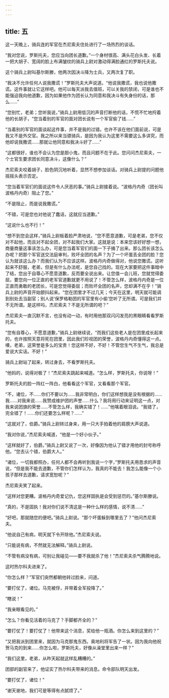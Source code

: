 ```yaml
---
---
---
```

title: 五
---




这一天晚上，骑兵连的军官在杰尼索夫住处进行了一场热烈的谈话。

“我对您说，罗斯托夫，您应当向团长道歉。”一个身材很高、满头花白头发、长着一把大胡子、宽阔的脸上布满皱纹的骑兵上尉对激动得满脸通红的罗斯托夫说。

这个骑兵上尉叫基尔斯滕，他两次因决斗降为士兵，又两次复了职。

“我决不允许任何人说我撒谎！”罗斯托夫大声说道。“他说我撒谎，我也说他撒谎。这件事就让它这样吧。他可以每天派我去值班，可以关我的禁闭，可是谁也不能强迫我向他道歉，因为如果他作为团长认为同意和我决斗有失身份的话，那么……”

“您别忙，老弟；您听我说，”骑兵上尉用低沉的声音打断他的话，不慌不忙地捋着他的长胡子，“您当着别的军官的面对团长说有一个军官偷了钱……”

“当着别的军官的面谈起这件事，并不是我的过错。也许不该在他们面前说，可是我又不是外交官。我之所以来当骠骑兵，是因为我认为这里不需要这么多讲究，而他却说我撒谎……那就让他同意和我决斗好了……”

“这都很好，谁也不会认为您是胆小鬼，而且问题不在于此。您问问杰尼索夫，一个士官生要求团长同意决斗，这像什么？”

杰尼索夫咬着胡子，脸色阴沉地听着，显然不想参加谈话。对骑兵上尉提的问题他摇摇头表示否定。

“您当着军官们的面说这件令人厌恶的事。”骑兵上尉接着说。“波格丹内奇（团长叫波格丹内奇）阻止了您。”

“不是阻止，而是说我撒谎。”

“不错，可是您也对他说了蠢话，这就应当道歉。”

“这说什么也不行！”

“想不到您会这样，”骑兵上尉板着脸严肃地说，“您不愿意道歉，可是老弟，您不仅对不起他，而且对不起全团，对不起我们大家。这就是说：本来您该好好想一想，商量商量这事该怎么办，可是您当着军官们的面一下子捅了出来。那么团长该怎么办呢？把那个军官送交法庭审判，败坏全团的名声？为了一个坏蛋丢全团的脸？您认为就该这么办？而我们认为不应该这样。波格丹内奇做得对，他说您撒谎。这听起来不舒服，老弟，但是有什么办法呢，是您自己找的。现在大家要把这件事暗中了结，您出于自尊心不愿意道歉，反而要全说出来。让您值一会儿班，您就觉得委屈，要您向一位正直的老军官道歉就更不用说了！不管怎么样，波格丹内奇是一位正直而勇敢的老团长，可是您觉得委屈；而败坏全团的名声，您却满不在乎！”骑兵上尉的声音开始颤抖起来。“您在团里才不过几天；今天在这里，明天就可能调到别处去当副官；别人说‘保罗格勒团的军官里有小偷’您听了无所谓。可是我们并不无所谓。是这样吗，杰尼索夫？不是无所谓的吧？”

杰尼索夫一直沉默不言，也没有动一动，有时用他那双闪闪发亮的黑眼睛看看罗斯托夫。

“您有自尊心，不愿意道歉，”骑兵上尉继续说，“而我们这些老人是在团里成长起来的，也许按照天意将死在团里，因此我们珍视团的荣誉，波格丹内奇懂得这一点。噢，老弟，这荣誉是多么的宝贵！您这样不好，不好！不管您生气不生气，我总是爱说大实话。不好！”

骑兵上尉站了起来，转过身去，不看罗斯托夫。

“他妈的，说得对极了！”杰尼索夫跳起来喊道。“怎么样，罗斯托夫，你说呀！”

罗斯托夫的脸一阵红一阵白，他看看这个军官，又看看那个军官。

“不，诸位，不……你们不要以为……我非常明白，你们这样想我是没有根据的……我……对我来说……我赞成维护团的声誉……什么？我将用行动来证明这一点，对我来说团旗的荣誉……不管怎么样，我确实错了！……”他噙着眼泪说。“我错了，完全错了！……你们还要怎么样呢？……”

“这就对了，伯爵。”骑兵上尉转过身来，用一只大手拍着他的肩膀大声说道。

“我对你说，”杰尼索夫喊道，“他是一个好小伙子。”

“这样就好了，伯爵。”骑兵上尉又说了一次，好像因为他认了错才用他的封号称呼他。“您去认个错，伯爵大人。”

“诸位，一切我都照办，任何人都不会再听到我说一个字，”罗斯托夫用恳求的声音说，“但是我不能去道歉，不管你们怎样认为，我真的不能去！我怎么能像一个小孩子那样去道歉，请求宽恕呢？”

杰尼索夫笑了起来。

“这样对您更糟。波格丹内奇爱记仇，您这样固执是会受到惩罚的。”基尔斯滕说。

“真的，不是固执！我对你们说不清这是一种什么样的感情，说不清……”

“好吧，那就随您的便吧。”骑兵上尉说。“那个坏蛋躲到哪里去了？”他问杰尼索夫。

“他说自己有病，明天就下令开除他。”杰尼索夫说。

“只能说有病，不然就无法解释。”骑兵上尉说。

“不管有病没有病，可别让我碰见——要不我就杀了他！”杰尼索夫杀气腾腾地说。

这时热尔科夫进来了。

“你怎么样？”军官们突然都朝他转过脸来，问道。

“要打仗了，诸位。马克被俘，并带着全军投降了。”

“瞎说！”

“我亲眼看见的。”

“怎么？你看见活着的马克了？手脚都齐全的？”

“要打仗了！要打仗了！他带来这个消息，奖给他一瓶酒。你怎么来到这里的？”

“又把我派到团里来，就因为马克那鬼东西。奥地利将军告了一状。因为我向他祝贺马克的到来……你怎么啦，罗斯托夫，好像从澡堂里出来一样？”

“我们这里，老弟，从昨天起就这样乱糟糟的。”

团部的副官来了，他证实了热尔科夫带来的消息。命令部队明天出发。

“要打仗了，诸位！”

“谢天谢地，我们可是等得有点腻烦了。”